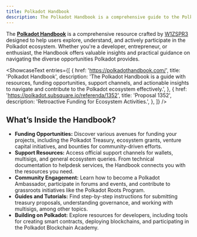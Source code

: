 ```yaml
---
title: Polkadot Handbook
description: The Polkadot Handbook is a comprehensive guide to the Polkadot ecosystem, including projects, tools, and resources.
---
```



The **[Polkadot Handbook](https://polkadothandbook.com/)** is a comprehensive resource crafted by [W1ZSPR3](https://x.com/replghost) designed to help users explore, understand, and actively participate in the Polkadot ecosystem. Whether you're a developer, entrepreneur, or enthusiast, the Handbook offers valuable insights and practical guidance on navigating the diverse opportunities Polkadot provides.

<ShowcaseText
  entries={[
    {
      href: 'https://polkadothandbook.com/',
      title: 'Polkadot Handbook',
      description: 'The Polkadot Handbook is a guide with resources, funding opportunities, support channels, and actionable insights to navigate and contribute to the Polkadot ecosystem effectively.',
    },
       {
      href: 'https://polkadot.subsquare.io/referenda/1352',
      title: 'Proposal 1352',
      description: 'Retroactive Funding for Ecosystem Activities.',
    },
  ]}
/>

## What’s Inside the Handbook?
- **Funding Opportunities:** Discover various avenues for funding your projects, including the Polkadot Treasury, ecosystem grants, venture capital initiatives, and bounties for community-driven efforts.
- **Support Resources:** Access official support channels for wallets, multisigs, and general ecosystem queries. From technical documentation to helpdesk services, the Handbook connects you with the resources you need.
- **Community Engagement:**  Learn how to become a Polkadot Ambassador, participate in forums and events, and contribute to grassroots initiatives like the Polkadot Roots Program.
- **Guides and Tutorials:** Find step-by-step instructions for submitting treasury proposals, understanding governance, and working with multisigs, among other topics.
- **Building on Polkadot:** Explore resources for developers, including tools for creating smart contracts, deploying blockchains, and participating in the Polkadot Blockchain Academy.

